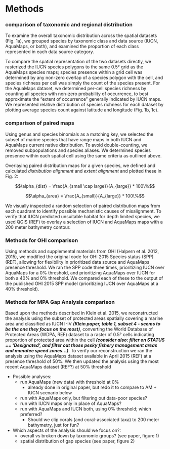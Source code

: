 
# Methods

### comparison of taxonomic and regional distribution

To examine the overall taxonomic distribution across the spatial datasets (Fig. 1a), we grouped species by taxonomic class and data source (IUCN, AquaMaps, or both), and examined the proportion of each class represented in each data source category.

To compare the spatial representation of the two datasets directly, we rasterized the IUCN species polygons to the same 0.5° grid as the AquaMaps species maps; species presence within a grid cell was determined by any non-zero overlap of a species polygon with the cell, and species richness per cell was simply the count of the species present.  For the AquaMaps dataset, we determined per-cell species richness by counting all species with non-zero probability of occurrence, to best approximate the "extent of occurrence" generally indicated by IUCN maps.  We represented relative distribution of species richness for each dataset by plotting average species count against latitude and longitude (Fig. 1b, 1c).

### comparison of paired maps

Using genus and species binomials as a matching key, we selected the subset of marine species that have range maps in both IUCN and AquaMaps current native distribution.  To avoid double-counting, we removed subpopulations and species aliases.  We determined species presence within each spatial cell using the same criteria as outlined above.

Overlaying paired distribution maps for a given species, we defined and calculated _distribution alignment_ and _extent alignment_ and plotted these in Fig. 2:

$$\alpha_{dist} = \frac{A_{small \cap large}}{A_{large}} * 100\%$$

$$\alpha_{area} = \frac{A_{small}}{A_{large}} * 100\%$$

We visually inspected a random selection of paired distribution maps from each quadrant to identify possible mechanistic causes of misalignment.  To verify that IUCN predicted unsuitable habitat for depth limited species, we used QGIS (REF) to overlay a selection of IUCN and AquaMaps maps with a 200 meter bathymetry contour.

### Methods for OHI comparison

Using methods and supplemental materials from OHI (Halpern et al. 2012, 2015), we modified the original code for OHI 2015 Species status (SPP) (REF), allowing for flexibility in prioritized data source and AquaMaps presence threshold.  We ran the SPP code three times, prioritizing IUCN over AquaMaps for a 0% threshold, and prioritizing AquaMaps over IUCN for both a 40% and 0% threshold.  We compared each of these to the output of the published OHI 2015 SPP model (prioritizing IUCN over AquaMaps at a 40% threshold).

### Methods for MPA Gap Analysis comparison

Based upon the methods described in Klein et al. 2015, we reconstructed the analysis using the subset of protected areas spatially covering a marine area and classified as IUCN I-IV ___(Klein paper, table 1, subset 4 - seems to be the one they focus on the most)___, converting the World Database of Protected Areas (WDPA, REF) dataset to a raster of 0.5° cells indicating proportion of protected area within the cell ___(consider also: filter on STATUS == 'Designated', and filter out those pesky fishery management areas and manatee speed zones...)___.  To verify our reconstruction we ran the analysis using the AquaMaps dataset available in April 2015 (REF) at a presence threshold of 50%.  We then updated the analysis using the most recent AquaMaps dataset (REF?) at 50% threshold

* Possible analyses:
    * run AquaMaps (new data) with threshold at 0%
        * already done in original paper, but redo it to compare to AM + IUCN scenario below
    * run with AquaMaps only, but filtering out data-poor species?
    * run with IUCN maps only in place of AquaMaps?
    * run with AquaMaps and IUCN both, using 0% threshold; which preferred? 
        * Should we clip corals (and coral-associated taxa) to 200 meter bathymetry, just for fun?
* Which aspects of the analysis should we focus on?:
    * overall vs broken down by taxonomic groups? (see paper, figure 1)
    * spatial distribution of gap species (see paper, figure 2)


